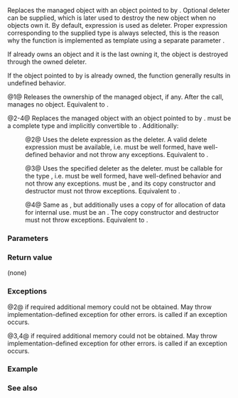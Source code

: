 {{cpp/memory/shared_ptr/title|reset}}
{{cpp/memory/shared_ptr/navbar}}
{{dcl begin}}
{{dcl|num=1|since=c++11|
void reset() noexcept;
}}
{{dcl|num=2|since=c++11|
template&lt; class Y &gt; 
void reset( Y* ptr );
}}
{{dcl|num=3|since=c++11|
template&lt; class Y, class Deleter &gt; 
void reset( Y* ptr, Deleter d );
}}
{{dcl|num=4|since=c++11|
template&lt; class Y, class Deleter, class Alloc &gt; 
void reset( Y* ptr, Deleter d, Alloc alloc );
}}
{{dcl end}}

Replaces the managed object with an object pointed to by {{c|ptr}}. Optional deleter {{c|d}} can be supplied, which is later used to destroy the new object when no {{tt|shared_ptr}} objects own it. By default, {{ltt|cpp/language/delete}} expression is used as deleter. Proper {{ltt|cpp/language/delete}} expression corresponding to the supplied type is always selected, this is the reason why the function is implemented as template using a separate parameter {{tt|Y}}.

If {{c|*this}} already owns an object and it is the last {{tt|shared_ptr}} owning it, the object is destroyed through the owned deleter.

If the object pointed to by {{c|ptr}} is already owned, the function generally results in undefined behavior.

@1@ Releases the ownership of the managed object, if any. After the call, {{c|*this}} manages no object. Equivalent to {{c|shared_ptr().swap(*this);}}.

@2-4@ Replaces the managed object with an object pointed to by {{c|ptr}}. {{tt|Y}} must be a complete type and implicitly convertible to {{tt|T}}. Additionally:

:@2@ Uses the delete expression as the deleter. A valid delete expression must be available, i.e. {{c|delete ptr}} must be well formed, have well-defined behavior and not throw any exceptions. Equivalent to {{c|shared_ptr&lt;T&gt;(ptr).swap(*this);}}.

:@3@ Uses the specified deleter {{c|d}} as the deleter. {{tt|Deleter}} must be callable for the type {{tt|T}}, i.e. {{c|d(ptr)}} must be well formed, have well-defined behavior and not throw any exceptions. {{tt|Deleter}} must be {{named req|CopyConstructible}}, and its copy constructor and destructor must not throw exceptions. Equivalent to {{c|shared_ptr&lt;T&gt;(ptr, d).swap(*this);}}.

:@4@ Same as {{v|3}}, but additionally uses a copy of {{c|alloc}} for allocation of data for internal use. {{tt|Alloc}} must be an {{named req|Allocator}}. The copy constructor and destructor must not throw exceptions. Equivalent to {{c|shared_ptr&lt;T&gt;(ptr, d, alloc).swap(*this);}}.

===Parameters===
{{par begin}}
{{par|ptr|pointer to an object to acquire ownership of}}
{{par|d|deleter to store for deletion of the object}}
{{par|alloc|allocator to use for internal allocations}}
{{par end}} 

===Return value===
(none)

===Exceptions===
@2@ {{lc|std::bad_alloc}} if required additional memory could not be obtained. May throw implementation-defined exception for other errors. {{c|delete ptr}} is called if an exception occurs.

@3,4@ {{lc|std::bad_alloc}} if required additional memory could not be obtained. May throw implementation-defined exception for other errors. {{c|d(ptr)}} is called if an exception occurs.

===Example===
{{example
|code=
#include &lt;iostream&gt;
#include &lt;memory&gt;

struct Foo
{
    Foo(int n = 0) noexcept : bar(n)
    {
        std::cout &lt;&lt; "Foo::Foo(), bar = " &lt;&lt; bar &lt;&lt; " @ " &lt;&lt; this &lt;&lt; '\n';
    }
    ~Foo()
    {
        std::cout &lt;&lt; "Foo::~Foo(), bar = " &lt;&lt; bar &lt;&lt; " @ " &lt;&lt; this &lt;&lt; '\n';
    }
    int getBar() const noexcept { return bar; }
private:
    int bar;
};

int main()
{
    std::cout &lt;&lt; "1) unique ownership\n";
    {
        std::shared_ptr&lt;Foo&gt; sptr = std::make_shared&lt;Foo&gt;(100);

        std::cout &lt;&lt; "Foo::bar = " &lt;&lt; sptr-&gt;getBar() &lt;&lt; ", use_count() = "
                  &lt;&lt; sptr.use_count() &lt;&lt; '\n';

        // Reset the shared_ptr without handing it a fresh instance of Foo.
        // The old instance will be destroyed after this call.
        std::cout &lt;&lt; "call sptr.reset()...\n";
        sptr.reset(); // calls Foo's destructor here
        std::cout &lt;&lt; "After reset(): use_count() = " &lt;&lt; sptr.use_count()
                  &lt;&lt; ", sptr = " &lt;&lt; sptr &lt;&lt; '\n';
    }   // No call to Foo's destructor, it was done earlier in reset().

    std::cout &lt;&lt; "\n2) unique ownership\n";
    {
        std::shared_ptr&lt;Foo&gt; sptr = std::make_shared&lt;Foo&gt;(200);

        std::cout &lt;&lt; "Foo::bar = " &lt;&lt; sptr-&gt;getBar() &lt;&lt; ", use_count() = "
                  &lt;&lt; sptr.use_count() &lt;&lt; '\n';

        // Reset the shared_ptr, hand it a fresh instance of Foo.
        // The old instance will be destroyed after this call.
        std::cout &lt;&lt; "call sptr.reset()...\n";
        sptr.reset(new Foo{222});
        std::cout &lt;&lt; "After reset(): use_count() = " &lt;&lt; sptr.use_count()
                  &lt;&lt; ", sptr = " &lt;&lt; sptr &lt;&lt; "\nLeaving the scope...\n";
    }   // Calls Foo's destructor.

    std::cout &lt;&lt; "\n3) multiple ownership\n";
    {
        std::shared_ptr&lt;Foo&gt; sptr1 = std::make_shared&lt;Foo&gt;(300);
        std::shared_ptr&lt;Foo&gt; sptr2 = sptr1;
        std::shared_ptr&lt;Foo&gt; sptr3 = sptr2;

        std::cout &lt;&lt; "Foo::bar = " &lt;&lt; sptr1-&gt;getBar() &lt;&lt; ", use_count() = "
                  &lt;&lt; sptr1.use_count() &lt;&lt; '\n';

        // Reset the shared_ptr sptr1, hand it a fresh instance of Foo.
        // The old instance will stay shared between sptr2 and sptr3.
        std::cout &lt;&lt; "call sptr1.reset()...\n";
        sptr1.reset(new Foo{333});

        std::cout &lt;&lt; "After reset():\n"
                  &lt;&lt; "sptr1.use_count() = " &lt;&lt; sptr1.use_count()
                  &lt;&lt; ", sptr1 @ " &lt;&lt; sptr1 &lt;&lt; '\n'
                  &lt;&lt; "sptr2.use_count() = " &lt;&lt; sptr2.use_count()
                  &lt;&lt; ", sptr2 @ " &lt;&lt; sptr2 &lt;&lt; '\n'
                  &lt;&lt; "sptr3.use_count() = " &lt;&lt; sptr3.use_count()
                  &lt;&lt; ", sptr3 @ " &lt;&lt; sptr3 &lt;&lt; '\n'
                  &lt;&lt; "Leaving the scope...\n";
    }   // Calls two destructors of: 1) Foo owned by sptr1,
        // 2) Foo shared between sptr2/sptr3.
}
|p=true
|output=
1) unique ownership
Foo::Foo(), bar = 100 @ 0x23c5040
Foo::bar = 100, use_count() = 1
call sptr.reset()...
Foo::~Foo(), bar = 100 @ 0x23c5040
After reset(): use_count() = 0, sptr = 0

2) unique ownership
Foo::Foo(), bar = 200 @ 0x23c5040
Foo::bar = 200, use_count() = 1
call sptr.reset()...
Foo::Foo(), bar = 222 @ 0x23c5050
Foo::~Foo(), bar = 200 @ 0x23c5040
After reset(): use_count() = 1, sptr = 0x23c5050
Leaving the scope...
Foo::~Foo(), bar = 222 @ 0x23c5050

3) multiple ownership
Foo::Foo(), bar = 300 @ 0x23c5080
Foo::bar = 300, use_count() = 3
call sptr1.reset()...
Foo::Foo(), bar = 333 @ 0x23c5050
After reset():
sptr1.use_count() = 1, sptr1 @ 0x23c5050
sptr2.use_count() = 2, sptr2 @ 0x23c5080
sptr3.use_count() = 2, sptr3 @ 0x23c5080
Leaving the scope...
Foo::~Foo(), bar = 300 @ 0x23c5080
Foo::~Foo(), bar = 333 @ 0x23c5050
}}

===See also===
{{dsc begin}}
{{dsc inc|cpp/memory/shared_ptr/dsc constructor}}
{{dsc end}}

{{langlinks|de|es|fr|it|ja|pt|ru|zh}}